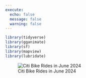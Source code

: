 ```yaml
---
execute:
  echo: false
  message: false
  warning: false
---
```


```r
library(tidyverse)
library(gganimate)
library(sf)
library(mapview)
library(lubridate)
```


![Citi Bike Rides in June 2024](citibike_june_2024.gif)

